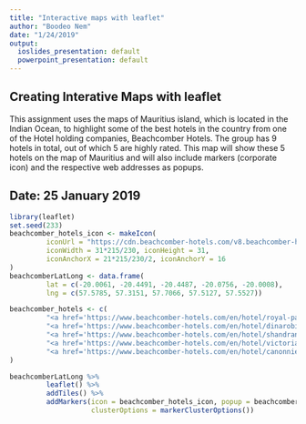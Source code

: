 ```yaml
---
title: "Interactive maps with leaflet"
author: "Boodeo Nem"
date: "1/24/2019"
output:
  ioslides_presentation: default
  powerpoint_presentation: default
---
```

## Creating Interative Maps with leaflet

This assignment uses the maps of Mauritius island, which is located in the Indian Ocean, to highlight some of the best hotels in the country from one of the Hotel holding companies, Beachcomber Hotels. The group has 9 hotels in total, out of which 5 are highly rated. This map will show these 5 hotels on the map of Mauritius and will also include markers (corporate icon) and the respective web addresses as popups.

## Date: 25 January 2019
```r
library(leaflet)
set.seed(233)
beachcomber_hotels_icon <- makeIcon(
         iconUrl = "https://cdn.beachcomber-hotels.com/v8.beachcomber-hotels/img/main_slider/corporate/slider.jpg",
         iconWidth = 31*215/230, iconHeight = 31, 
         iconAnchorX = 21*215/230/2, iconAnchorY = 16
)
beachcomberLatLong <- data.frame(
         lat = c(-20.0061, -20.4491, -20.4487, -20.0756, -20.0008), 
         lng = c(57.5785, 57.3151, 57.7066, 57.5127, 57.5527))         

beachcomber_hotels <- c(
         "<a href='https://www.beachcomber-hotels.com/en/hotel/royal-palm-luxury/'>Royal Palm Beachcomber Luxury</a>",
         "<a href='https://www.beachcomber-hotels.com/en/hotel/dinarobin-golf-resort-spa/'>Dinarobin Beachcomber Resort & Spa</a>",
         "<a href='https://www.beachcomber-hotels.com/en/hotel/shandrani-resort-spa/'>Shandrani Beachcomber Resort & Spa</a>",
         "<a href='https://www.beachcomber-hotels.com/en/hotel/victoria-resort-spa/'>Victoria Beachcomber Resort & Spa</a>",
         "<a href='https://www.beachcomber-hotels.com/en/hotel/canonnier-golf-resort-spa/'>Cannonier Beachcomber Resort & Spa</a>"
)

beachcomberLatLong %>%
         leaflet() %>%
         addTiles() %>% 
         addMarkers(icon = beachcomber_hotels_icon, popup = beachcomber_hotels, 
                    clusterOptions = markerClusterOptions())
```
